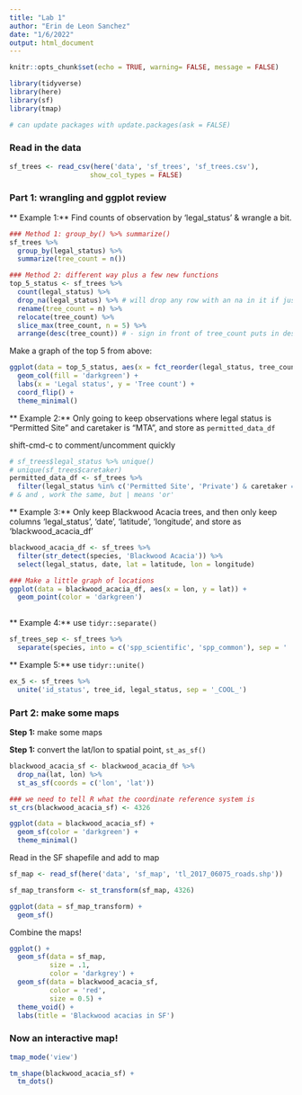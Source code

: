 ```yaml
---
title: "Lab 1"
author: "Erin de Leon Sanchez"
date: "1/6/2022"
output: html_document
---
```


```r
knitr::opts_chunk$set(echo = TRUE, warning= FALSE, message = FALSE)

library(tidyverse)
library(here)
library(sf)
library(tmap)

# can update packages with update.packages(ask = FALSE)
```


### Read in the data

```r
sf_trees <- read_csv(here('data', 'sf_trees', 'sf_trees.csv'),
                    show_col_types = FALSE)
```


### Part 1: wrangling and ggplot review 

** Example 1:** Find counts of observation by 'legal_status' & wrangle a bit. 

```r
### Method 1: group_by() %>% summarize()
sf_trees %>% 
  group_by(legal_status) %>% 
  summarize(tree_count = n()) 

### Method 2: different way plus a few new functions
top_5_status <- sf_trees %>% 
  count(legal_status) %>% 
  drop_na(legal_status) %>% # will drop any row with an na in it if just (), but if you specify it will drop na in that col
  rename(tree_count = n) %>% 
  relocate(tree_count) %>% 
  slice_max(tree_count, n = 5) %>% 
  arrange(desc(tree_count)) # - sign in front of tree_count puts in descending order OR `(desc())`
```


Make a graph of the top 5 from above:

```r
ggplot(data = top_5_status, aes(x = fct_reorder(legal_status, tree_count), y = tree_count)) +
  geom_col(fill = 'darkgreen') +
  labs(x = 'Legal status', y = 'Tree count') +
  coord_flip() +
  theme_minimal()
```

** Example 2:** Only going to keep observations where legal status is "Permitted Site" and caretaker is "MTA", and store as `permitted_data_df`

shift-cmd-c to comment/uncomment quickly
```r
# sf_trees$legal_status %>% unique()
# unique(sf_trees$caretaker)
permitted_data_df <- sf_trees %>% 
  filter(legal_status %in% c('Permitted Site', 'Private') & caretaker == 'MTA')
# & and , work the same, but | means 'or'
```


** Example 3:** Only keep Blackwood Acacia trees, and then only keep columns 'legal_status', 'date', 'latitude', 'longitude', and store as 'blackwood_acacia_df' 

```r
blackwood_acacia_df <- sf_trees %>%
  filter(str_detect(species, 'Blackwood Acacia')) %>% 
  select(legal_status, date, lat = latitude, lon = longitude)

### Make a little graph of locations
ggplot(data = blackwood_acacia_df, aes(x = lon, y = lat)) +
  geom_point(color = 'darkgreen')
  
```

** Example 4:** use `tidyr::separate()`

```r
sf_trees_sep <- sf_trees %>% 
  separate(species, into = c('spp_scientific', 'spp_common'), sep = ' :: ')
```

** Example 5:** use `tidyr::unite()`

```r
ex_5 <- sf_trees %>% 
  unite('id_status', tree_id, legal_status, sep = '_COOL_')
```

### Part 2: make some maps 

**Step 1:** make some maps 

**Step 1:** convert the lat/lon to spatial point, `st_as_sf()`

```r
blackwood_acacia_sf <- blackwood_acacia_df %>% 
  drop_na(lat, lon) %>% 
  st_as_sf(coords = c('lon', 'lat'))

### we need to tell R what the coordinate reference system is 
st_crs(blackwood_acacia_sf) <- 4326

ggplot(data = blackwood_acacia_sf) + 
  geom_sf(color = 'darkgreen') +
  theme_minimal()

```
Read in the SF shapefile and add to map 

```r
sf_map <- read_sf(here('data', 'sf_map', 'tl_2017_06075_roads.shp'))

sf_map_transform <- st_transform(sf_map, 4326)

ggplot(data = sf_map_transform) +
  geom_sf()
```

Combine the maps! 
```r
ggplot() +
  geom_sf(data = sf_map,
          size = .1, 
          color = 'darkgrey') +
  geom_sf(data = blackwood_acacia_sf, 
          color = 'red', 
          size = 0.5) +
  theme_void() + 
  labs(title = 'Blackwood acacias in SF')
```

### Now an interactive map!

```r
tmap_mode('view')

tm_shape(blackwood_acacia_sf) + 
  tm_dots()
```

